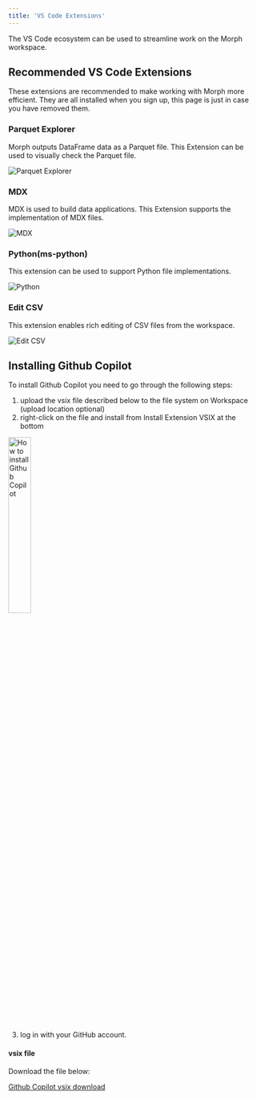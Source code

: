 ```yaml
---
title: 'VS Code Extensions'
---
```


The VS Code ecosystem can be used to streamline work on the Morph workspace.

## Recommended VS Code Extensions

These extensions are recommended to make working with Morph more efficient. They are all installed when you sign up, this page is just in case you have removed them.

### Parquet Explorer

Morph outputs DataFrame data as a Parquet file. This Extension can be used to visually check the Parquet file.

<img
  src="/assets/images/docs/vscode-extension-parquet-explorer.png"
  alt="Parquet Explorer"
/>

### MDX

MDX is used to build data applications. This Extension supports the implementation of MDX files.

<img
  src="/assets/images/docs/vscode-extension-mdx.png"
  alt="MDX"
/>

### Python(ms-python)

This extension can be used to support Python file implementations.

<img
  src="/assets/images/docs/vscode-extension-python.png"
  alt="Python"
/>

### Edit CSV

This extension enables rich editing of CSV files from the workspace.

<img
  src="/assets/images/docs/vscode-extension-edit-csv.png"
  alt="Edit CSV"
/>

## Installing Github Copilot

To install Github Copilot you need to go through the following steps:

1. upload the vsix file described below to the file system on Workspace (upload location optional)
2. right-click on the file and install from Install Extension VSIX at the bottom

<img
  src="/assets/images/docs/vscode-extension-github-copilot.png"
  alt="How to installGithub Copilot"
  width="30%"
/>

3. log in with your GitHub account.

#### vsix file

Download the file below:

[Github Copilot vsix download](/assets/GitHub.copilot-1.223.1062.vsix)
